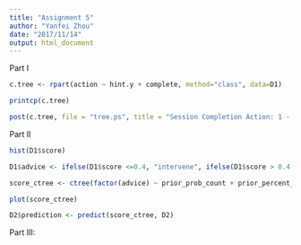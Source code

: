 ```yaml
---
title: "Assignment 5"
author: "Yanfei Zhou"
date: "2017/11/14"
output: html_document
---
```


Part I
```r
c.tree <- rpart(action ~ hint.y + complete, method="class", data=D1)
```

```r
printcp(c.tree)
```

```r
post(c.tree, file = "tree.ps", title = "Session Completion Action: 1 - Ask teacher, 2 - Start new session, 3 - Give up")
```

Part II

```r
hist(D1$score)
```

```r
D1$advice <- ifelse(D1$score <=0.4, "intervene", ifelse(D1$score > 0.4 & D1$score <=0.8, "monitor", "no action"))
```

```r
score_ctree <- ctree(factor(advice) ~ prior_prob_count + prior_percent_correct + hints, D1)
```

```r
plot(score_ctree)
```

```r
D2$prediction <- predict(score_ctree, D2)
```

Part III:
